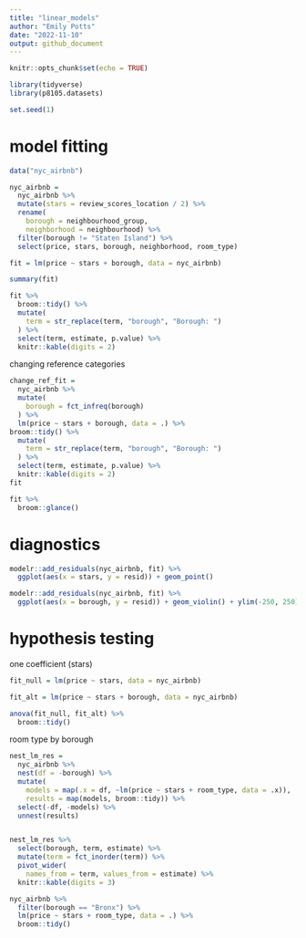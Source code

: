 ```yaml
---
title: "linear_models"
author: "Emily Potts"
date: "2022-11-10"
output: github_document
---
```


```r
knitr::opts_chunk$set(echo = TRUE)

library(tidyverse)
library(p8105.datasets)

set.seed(1)
```

# model fitting
```r
data("nyc_airbnb")

nyc_airbnb = 
  nyc_airbnb %>% 
  mutate(stars = review_scores_location / 2) %>% 
  rename(
    borough = neighbourhood_group,
    neighborhood = neighbourhood) %>% 
  filter(borough != "Staten Island") %>% 
  select(price, stars, borough, neighborhood, room_type)
```

```r
fit = lm(price ~ stars + borough, data = nyc_airbnb)

summary(fit)

fit %>% 
  broom::tidy() %>% 
  mutate(
    term = str_replace(term, "borough", "Borough: ")
  ) %>% 
  select(term, estimate, p.value) %>% 
  knitr::kable(digits = 2)
```

changing reference categories
```r
change_ref_fit = 
  nyc_airbnb %>% 
  mutate(
    borough = fct_infreq(borough)
  ) %>% 
  lm(price ~ stars + borough, data = .) %>% 
broom::tidy() %>% 
  mutate(
    term = str_replace(term, "borough", "Borough: ")
  ) %>% 
  select(term, estimate, p.value) %>% 
  knitr::kable(digits = 2)
fit

fit %>% 
  broom::glance()
```

# diagnostics

```r
modelr::add_residuals(nyc_airbnb, fit) %>% 
  ggplot(aes(x = stars, y = resid)) + geom_point()
```

```r
modelr::add_residuals(nyc_airbnb, fit) %>% 
  ggplot(aes(x = borough, y = resid)) + geom_violin() + ylim(-250, 250)
```

# hypothesis testing

one coefficient (stars)
```r
fit_null = lm(price ~ stars, data = nyc_airbnb)

fit_alt = lm(price ~ stars + borough, data = nyc_airbnb)

anova(fit_null, fit_alt) %>% 
  broom::tidy()
```

room type by borough
```r
nest_lm_res =
  nyc_airbnb %>% 
  nest(df = -borough) %>% 
  mutate(
    models = map(.x = df, ~lm(price ~ stars + room_type, data = .x)),
    results = map(models, broom::tidy)) %>% 
  select(-df, -models) %>% 
  unnest(results)


nest_lm_res %>% 
  select(borough, term, estimate) %>% 
  mutate(term = fct_inorder(term)) %>% 
  pivot_wider(
    names_from = term, values_from = estimate) %>% 
  knitr::kable(digits = 3)
```

```r
nyc_airbnb %>% 
  filter(borough == "Bronx") %>% 
  lm(price ~ stars + room_type, data = .) %>% 
  broom::tidy()
```

